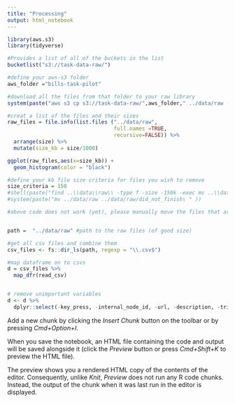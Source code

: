 ```yaml
---
title: "Processing"
output: html_notebook
---
```



```r
library(aws.s3)
library(tidyverse)

#Provides a list of all of the buckets in the list 
bucketlist("s3://task-data-raw/")

#define your aws-s3 folder
aws_folder ="bills-task-pilot"

#download all the files from that folder to your raw library 
system(paste("aws s3 cp s3://task-data-raw/",aws_folder," ../data/raw --recursive", sep = ""))

#creat a list of the files and their sizes
raw_files = file.info(list.files ("../data/raw", 
                                  full.names =TRUE, 
                                  recursive=FALSE)) %>% 
  arrange(size) %>% 
  mutate(size_kb = size/1000)

ggplot(raw_files,aes(x=size_kb)) +
  geom_histogram(color = "black") 

#define your kb file size criteria for files you wish to remove
size_criteria = 150
#shell(paste("find ..\\data\\raw\\ -type f -size -150k -exec mv ..\\data\\raw ..\\data\\raw\\did_not_finish\\+"))
#system(paste("mv ../data/raw ../data/raw/did_not_finish\ " ))

#above code does not work (yet), please manually move the files that are too small according to the histogram into the did_not_finish folder to proceed.


path =  "../data/raw" #path to the raw files (of good size)

#get all csv files and combine them
csv_files <- fs::dir_ls(path, regexp = "\\.csv$") 

#map dataframe on to csvs
d = csv_files %>% 
  map_dfr(read_csv)


# remove unimportant variables
d <- d %>% 
  dplyr::select(-key_press, -internal_node_id, -url, -description, -trial_type,  -face_1,  -button_pressed, -faceIdentity)

```

Add a new chunk by clicking the *Insert Chunk* button on the toolbar or by pressing *Cmd+Option+I*.

When you save the notebook, an HTML file containing the code and output will be saved alongside it (click the *Preview* button or press *Cmd+Shift+K* to preview the HTML file). 

The preview shows you a rendered HTML copy of the contents of the editor. Consequently, unlike *Knit*, *Preview* does not run any R code chunks. Instead, the output of the chunk when it was last run in the editor is displayed.

